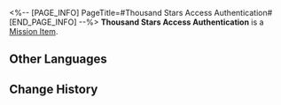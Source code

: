 <%-- [PAGE_INFO]
PageTitle=#Thousand Stars Access Authentication#
[END_PAGE_INFO] --%>
{{Item Infobox
|id          = 140084
|image       = Item Thousand Stars Access Authentication.png
|type        = Mission Item
|invCategory = Missions
|rarity      = 3
|effect      = 
|description = A mysterious card used to access an unknown facility. Its corner has been chipped away and the letters on it have become unrecognizable. But when you hold it under the light at a certain angle, you can see the faint letters that read "Thousand Stars."
}}
{{Description|''"Obviously this card was extremely valuable, but it was discarded like trash when someone lost interest... Sounds like something Herta would do."''}}
'''Thousand Stars Access Authentication''' is a [[Mission Item]].

==Other Languages==
{{Other Languages
|en   = Thousand Stars Access Authentication
|zhs  = 「千星」权限认证
|zht  = 「千星」權限認證
|ja   = 「千星」権限認証
|ko   = 「천성」 권한 인증
|es   = Permiso de acceso - Mil estrellas
|fr   = Authentification d'accès Mille étoiles
|ru   = Аутентификация доступа к Тысяче звёзд
|th   = บัตรรับรองสิทธิ์ของ "ดวงดาวนับพัน"
|vi   = Chứng Nhận Quyền Hạn "Thiên Tinh"
|de   = Zugangserlaubnis: Tausend Sterne
|id   = Kartu Akses "Ribuan Bintang"
|pt   = Autenticação de Acesso de Mil Estrelas
}}

==Change History==
{{Change History|1.0}}
